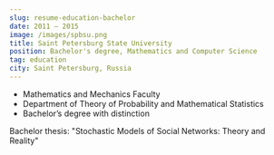 ```yaml
---
slug: resume-education-bachelor
date: 2011 – 2015
image: /images/spbsu.png
title: Saint Petersburg State University
position: Bachelor's degree, Mathematics and Computer Science
tag: education
city: Saint Petersburg, Russia
---
```

* Mathematics and Mechanics Faculty
* Department of Theory of Probability and Mathematical Statistics
* Bachelor’s degree with distinction

Bachelor thesis: "Stochastic Models of Social Networks: Theory and Reality"